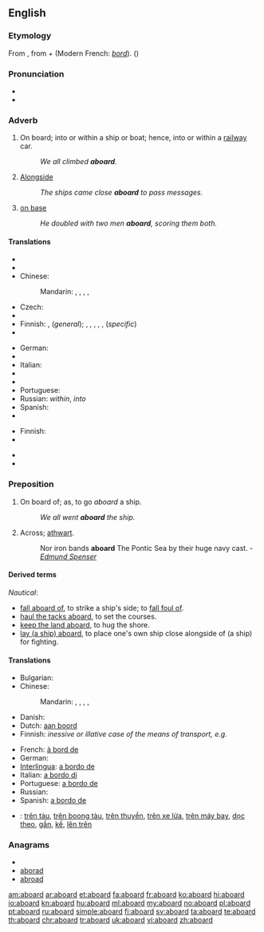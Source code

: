 ==English==

===Etymology===
From {{etyl|enm|en}}, from {{etyl|fro|en}} {{term|a||lang=fro|on, in}} + {{term|board||lang=fro}} (Modern French: ''[[bord]]''). ({{prefix|a|board}})

===Pronunciation===
* {{IPA| [əˈbɔːrd]}}
* {{audio|en-us-aboard.ogg|Audio (US)}}

===Adverb===
{{en-adv|-}}

# On board; into or within a ship or boat; hence, into or within a [[railway]] car.
#: ''We all climbed '''aboard'''.''
# {{nautical}} [[alongside|Alongside]]
#: ''The ships came close '''aboard''' to pass messages.''
# {{baseball}} [[on base]]
#: ''He doubled with two men '''aboard''', scoring them both.''

====Translations====
{{trans-top|on board}}
* {{trreq|Arabic}}
* {{trreq|Armenian}}
* Chinese:
*: Mandarin: {{qualifier|board a car, train}} {{t-|cmn|上車|sc=Hani}}, {{t-|cmn|上车|tr=shàngchē|sc=Hani}}, {{qualifier|boat, ship}} {{t|cmn|上船|tr=shàngchuán|sc=Hani}}, {{qualifier|aeroplane}} {{t|cmn|上飛機|sc=Hani}}, {{t|cmn|上飞机|tr=shàng fēijī|sc=Hani}}
* Czech: {{t-|cs|na palubě}}
* {{trreq|Dutch}}
* Finnish: {{t-|fi|kyytiin}},  {{t-|fi|kyydissä}} (''general'');  {{t-|fi|laivaan}},  {{t-|fi|laivassa}},  {{t-|fi|koneeseen}},  {{t-|fi|koneessa}},  {{t|fi|vaunuun}}, {{t|fi|vaunuissa}}  (''specific'')
* {{trreq|French}}
{{trans-mid}}
* German: {{t+|de|an Bord}}
* {{trreq|Hindi}}
* Italian: {{t|it|a bordo}}
* {{trreq|Japanese}}
* {{trreq|Korean}}
* Portuguese: {{t|pt|a bordo}}
* Russian: {{t|ru|на борту|tr=na bortú}} ''within'', {{t|ru|на борт|tr=na bort}}  ''into''
* Spanish: {{t|es|a bordo}}
* {{trreq|Vietnamese}}
{{trans-bottom}}

{{trans-top|baseball}}
* Finnish: {{t|fi|pesällä}}
* {{trreq|Japanese}}
{{trans-mid}}
* {{trreq|Korean}}
* {{trreq|Spanish}}
{{trans-bottom}}

===Preposition===
{{en-prep}}

# On board of; as, to go ''aboard'' a ship.
#: ''We all went '''aboard''' the ship.''
# {{obsolete}} Across; [[athwart]].
#: {{rfdate}} Nor iron bands '''aboard''' The Pontic Sea by their huge navy cast. - ''[[w:Edmund Spenser|Edmund Spenser]]''

====Derived terms====
{{rfc|definitions belong in separate entries}}
''Nautical'':
* [[fall aboard of]], to strike a ship's side; to [[fall foul of]].
* [[haul the tacks aboard]], to set the courses.
* [[keep the land aboard]], to hug the shore.
* [[lay (a ship) aboard]], to place one's own ship close alongside of (a ship) for fighting.

====Translations====
{{trans-top|on board of}}
* Bulgarian: {{t|bg|на борда}}
* Chinese:
*: Mandarin: {{qualifier|board a car, train}} {{t-|cmn|上車|sc=Hani}}, {{t-|cmn|上车|tr=shàngchē|sc=Hani}}, {{qualifier|boat, ship}} {{t|cmn|上船|tr=shàngchuán|sc=Hani}}, {{qualifier|aeroplane}} {{t|cmn|上飛機|sc=Hani}}, {{t|cmn|上飞机|tr=shàng fēijī|sc=Hani}}
* Danish: {{t|da|om bord (på)}}
* Dutch: [[aan boord]]
* Finnish: ''inessive or illative case of the means of transport, e.g.'' {{t-|fi|laivaan}}
{{trans-mid}}
* French: [[à bord de]]
* German: {{t+|de|an Bord}}
* [[Interlingua]]: [[a bordo de]]
* Italian: [[a bordo di]]
* Portuguese: [[a bordo de]]
* Russian: {{t|ru|на борту|tr=na bortú|sc=Cyrl}}
* Spanish: [[a bordo de]]
{{trans-bottom}}

{{checktrans}}
* {{ttbc|vi}}: [[trên tàu]], [[trên boong tàu]], [[trên thuyền]], [[trên xe lửa]], [[trên máy bay]], [[dọc theo]], [[gần]], [[kế]], [[lên trên]]

===Anagrams===
* {{alphagram|aabdor}}
* [[aborad#English|aborad]]
* [[abroad#English|abroad]]

[[am:aboard]]
[[ar:aboard]]
[[et:aboard]]
[[fa:aboard]]
[[fr:aboard]]
[[ko:aboard]]
[[hi:aboard]]
[[io:aboard]]
[[kn:aboard]]
[[hu:aboard]]
[[ml:aboard]]
[[my:aboard]]
[[no:aboard]]
[[pl:aboard]]
[[pt:aboard]]
[[ru:aboard]]
[[simple:aboard]]
[[fi:aboard]]
[[sv:aboard]]
[[ta:aboard]]
[[te:aboard]]
[[th:aboard]]
[[chr:aboard]]
[[tr:aboard]]
[[uk:aboard]]
[[vi:aboard]]
[[zh:aboard]]